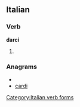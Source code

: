 ==Italian==

===Verb===
'''darci'''

# {{form of|[[first-person|First-person]] [[plural]] [[infinitive]]|darsi#Italian|darsi|lang=Italian}}

===Anagrams===
* {{alphagram|acdir}}
* [[cardi#Italian|cardi]]

[[Category:Italian verb forms]]